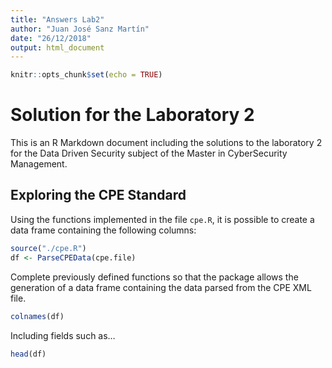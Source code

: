 ```yaml
---
title: "Answers Lab2"
author: "Juan José Sanz Martín"
date: "26/12/2018"
output: html_document
---
```


```r
knitr::opts_chunk$set(echo = TRUE)
```



# Solution for the Laboratory 2

This is an R Markdown document including the solutions to the laboratory 2 for the Data Driven Security subject of the Master in CyberSecurity Management.

## Exploring the CPE Standard

Using the functions implemented in the file `cpe.R`, it is possible to create a data frame containing the following columns:

```r
source("./cpe.R")
df <- ParseCPEData(cpe.file)

```

Complete previously defined functions so that the package allows the generation of a data frame containing the data parsed from the CPE XML file.

```r
colnames(df)
```

Including fields such as...


```r
head(df)
```
